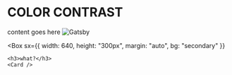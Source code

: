 

# COLOR CONTRAST
content goes here
![Gatsby](../images/gatsby.jpg)

<Box
    sx={{
        width: 640,
        height: "300px",
        margin: "auto",
        bg: "secondary"
    }}
>
    <h3>what?</h3>
    <Card />
</Box>